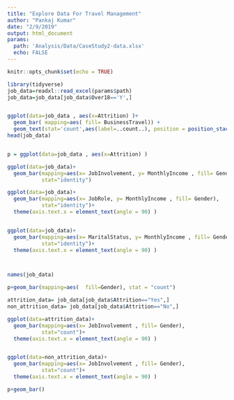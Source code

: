 ```yaml
---
title: "Explore Data For Travel Management"
author: "Pankaj Kumar"
date: "2/9/2019"
output: html_document
params: 
  path: 'Analysis/Data/CaseStudy2-data.xlsx'
  echo: FALSE
---
```




```r
knitr::opts_chunk$set(echo = TRUE)
```


```r

library(tidyverse)
job_data=readxl::read_excel(params$path)
job_data=job_data[job_data$Over18=='Y',]


ggplot(data=job_data , aes(x=Attrition) )+
  geom_bar( mapping=aes( fill= BusinessTravel)) +
  geom_text(stat='count',aes(label=..count..), position = position_stack(vjust=.5), vjust=-1)
head(job_data)


p = ggplot(data=job_data , aes(x=Attrition) )

ggplot(data=job_data)+
  geom_bar(mapping=aes(x= JobInvolvement, y= MonthlyIncome , fill= Gender), 
           stat="identity")

ggplot(data=job_data)+
  geom_bar(mapping=aes(x= JobRole, y= MonthlyIncome , fill= Gender), 
           stat="identity")+
  theme(axis.text.x = element_text(angle = 90) )


ggplot(data=job_data)+
  geom_bar(mapping=aes(x= MaritalStatus, y= MonthlyIncome , fill= Gender), 
           stat="identity")+
  theme(axis.text.x = element_text(angle = 90) )



names(job_data)

p+geom_bar(mapping=aes(  fill=Gender), stat = "count")

attrition_data= job_data[job_data$Attrition=="Yes",]
non_attrition_data= job_data[job_data$Attrition=="No",]

ggplot(data=attrition_data)+
  geom_bar(mapping=aes(x= JobInvolvement , fill= Gender), 
           stat="count")+
  theme(axis.text.x = element_text(angle = 90) )


ggplot(data=non_attrition_data)+
  geom_bar(mapping=aes(x= JobInvolvement , fill= Gender), 
           stat="count")+
  theme(axis.text.x = element_text(angle = 90) )

p+geom_bar()
```
